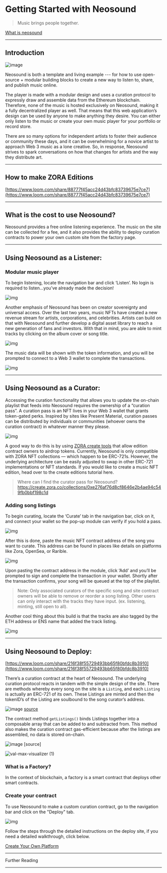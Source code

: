 # Getting Started with Neosound

>  Music brings people together.
>  
[What is neosound](https://www.loom.com/share/65b72e2d32fd4bbaaffbc5c197b85d01)

---

## Introduction

![image](https://user-images.githubusercontent.com/91724117/194314147-7b655a32-9a56-43d8-9097-be8b9e3c29be.png)

Neosound is both a template and living example --- for how to use open-source + modular building blocks to create a new way to listen to, share, and publish music online. 

The player is made with a modular design and uses a curation protocol to expressly draw and assemble data from the Ethereum blockchain. Therefore, none of the music is hosted exclusively on Neosound, making it a fully decentralized player as well. That means that this web application’s design can be used by anyone to make anything they desire. You can either only listen to the music or create your own music player for your portfolio or record store.

There are so many options for independent artists to foster their audience or community these days, and it can be overwhelming for a novice artist to approach Web 3 music as a lone creative. So, in response, Neosound strives to spark conversations on how that changes for artists and the way they distribute art.

---

## How to make ZORA Editions

[https://www.loom.com/share/88777f45acc24d43bfc83739675e7ce7](https://www.loom.com/share/88777f45acc24d43bfc83739675e7ce7)

---

## What is the cost to use Neosound?

Neosound provides a free online listening experience. The music on the site can be collected for a fee, and it also provides the ability to deploy curation contracts to power your own custom site from the factory page.

---

## Using Neosound as a Listener:

### Modular music player

To begin listening, locate the navigation bar and click ‘Listen’. No login is required to listen…you’ve already made the decision!

![img](https://github.com/public-assembly/public-assembly-docs/blob/main/static/02-A-02-Listen-List-Hover.png)

Another emphasis of Neosound has been on creator sovereignty and universal access. Over the last two years, music NFTs have created a new revenue stream for artists, corporations, and celebrities. Artists can build on that with Neosound and further develop a digital asset library to reach a new generation of fans and investors. With that in mind, you are able to mint tracks by clicking on the album cover or song title.

![img](https://github.com/public-assembly/public-assembly-docs/blob/main/static/03-A-01-A-View%20Details-Select.png)

The music data will be shown with the token information, and you will be prompted to connect to a Web 3 wallet to complete the transactions.

![img](https://github.com/public-assembly/public-assembly-docs/blob/main/static/03-A-04-View%20Details-WalletConnected.png)

---

## Using Neosound as a Curator:

Accessing the curation functionality that allows you to update the on-chain playlist that feeds into Neosound requires the ownership of a “curation pass”. A curation pass is an NFT lives in your Web 3 wallet that grants token-gated perks. Inspired by sites like Present Material, curation passes can be distributed by individuals or communities (whoever owns the curation contract) in whatever manner they please.

![img](https://user-images.githubusercontent.com/91724117/194176577-9458b8c3-302c-4e55-bc90-c027ea753cfa.png)

A good way to do this is by using [ZORA create tools](create.zora.co) that allow edition contract owners to airdrop tokens. Currently, Neosound is only compatible with ZORA NFT collections — which happen to be ERC-721s. However, the underlying architecture can be easily adjusted to swap in other ERC-721 implementations or NFT standards. If you would like to create a music NFT edition, head over to the create editions tutorial here.

> Where can I find the curator pass for Neosound?
      https://create.zora.co/collections/0xe276af76d8cf8646e2b4ae94c549fb0bbf198c1d
 
### Adding song listings

To begin curating, locate the ‘Curate’ tab in the navigation bar, click on it, and connect your wallet so the pop-up module can verify if you hold a pass. 

![img](https://github.com/public-assembly/public-assembly-docs/blob/main/static/04-A-01-CurateModal-Default.png)

After this is done, paste the music NFT contract address of the song you want to curate. This address can be found in places like details on platforms like Zora, OpenSea, or Rarible.

![img](https://github.com/public-assembly/public-assembly-docs/blob/main/static/04-A-03-CurateModal-Connected.png)

Upon pasting the contract address in the module, click ‘Add’ and you’ll be prompted to sign and complete the transaction in your wallet. Shortly after the transaction confirms, your song will be queued at the top of the playlist.

> Note: Only associated curators of the specific song and site contract owners will be able to remove or reorder a song listing. Other users can only interact with the tracks they have input. (ex. listening, minting, still open to all).

Another cool thing about this build is that the tracks are also tagged by the ETH address or ENS name that added the track listing.

![img](https://github.com/public-assembly/public-assembly-docs/blob/main/static/03-A-01-B-View%20Details-Scroll.png)

---

## Using Neosound to Deploy:

[https://www.loom.com/share/216f38f55729493bb65f80bfdc8b3910](https://www.loom.com/share/216f38f55729493bb65f80bfdc8b3910)

There’s a curation contract at the heart of Neosound. The underlying curation protocol reacts in tandem with the simple design of the site. There are methods whereby every song on the site is a `Listing`, and each `Listing` is actually an ERC-721 of its own. These Listings are minted and then the tokenID’s of the Listing are soulbound to the song curator’s address.

![image](https://user-images.githubusercontent.com/91724117/193858474-455171a5-ac02-4363-bf7c-b7c84542a660.png)
[source](https://github.com/public-assembly/curation-protocol/blob/6eb6d8d5e824cdf68866d7c9c676b8d3d15bed45/src/interfaces/ICurator.sol)

  The contract method `getListings()` binds Listings together into a composable array that can be added to and subtracted from.
  This  method also makes the curation contract gas-efficient because after the listings are assembled, no data is stored on-chain.

  ![image](https://user-images.githubusercontent.com/91724117/193859332-9e17a38d-d2de-4e45-b8ed-2a15aa1201d6.png)
  [source]
  
![val-max-visualizer (1)](https://user-images.githubusercontent.com/91724117/201833263-43ed8151-c153-439f-b183-f8fb4c4987c6.png)

### What is a Factory?

  In the context of blockchain, a factory is a smart contract that deploys other smart contracts.

### Create your contract

  To use Neosound to make a custom curation contract, go to the navigation bar and click on the "Deploy" tab.

![img](https://github.com/public-assembly/public-assembly-docs/blob/main/static/click%20deploy.png)


Follow the steps through the detailed instructions on the deploy site, if you need a detailed walkthrough, click below. 

[Create Your Own Platform](https://www.notion.so/Create-Your-Own-Platform-59c16c396b8d4cb699c3fbc518210517)


---

Further Reading

---
